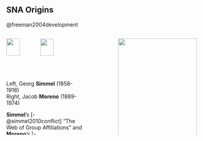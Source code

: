 ## SNA Origins
[@freeman2004development]{.nord-light}

:::: {.columns}
::: {.column width="45%"}
![](media/Simmel.png){width=41.5%} ![](media/jacob_moreno.jpg){width=41%}<br>[Left, Georg **Simmel** (1858-1918)<br>Right, Jacob **Moreno** (1889-1974)]{.nord-footer}

**Simmel**'s [[-@simmel2010conflict]]{.nord-light} "The Web of Group Affiliations" and **Moreno**'s [[-@moreno1934shall]]{.nord-light} *Who Shall Survive?* are generally considered to be the intellectual beginnings of SNA.
:::

::: {.column width="10%"}
:::

::: {.column width="45%"}
![](media/who_shall_survive.gif){width=100%}

*Who Shall Survive?* Helen Hall **Jennings** co-authored this classic without credit.
:::
::::
